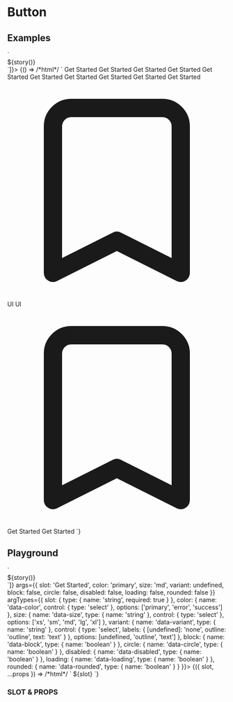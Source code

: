 
# Button

## Examples

<Meta title="Elements/Button" />

<Canvas withToolbar={true}>
  <Story
    name="Examples"
    decorators={[story => `<div class="flex items-center justify-center flex-wrap gap-4">${story()}</div>`]}>
    {() => /*html*/ `
      <ui-button>Get Started</ui-button>
      <ui-button data-color="error"> Get Started</ui-button>
      <ui-button data-color="success">Get Started</ui-button>
      <ui-button data-variant="outline" data-size="sm">Get Started</ui-button>
      <ui-button data-color="error" data-variant="outline" data-size="md"> Get Started</ui-button>
      <ui-button data-color="success" data-variant="outline" data-size="lg">Get Started</ui-button>
      <ui-button data-variant="text">Get Started</ui-button>
      <ui-button data-color="error" data-variant="text"> Get Started</ui-button>
      <ui-button data-color="success" data-variant="text">Get Started</ui-button>
      <ui-button data-loading data-disabled>Get Started</ui-button>
      <ui-button data-circle data-color="success">
        <svg class="w-6 h-6" fill="none" stroke="currentColor" viewBox="0 0 24 24" xmlns="http://www.w3.org/2000/svg"><path stroke-linecap="round" stroke-linejoin="round" stroke-width="2" d="M5 5a2 2 0 012-2h10a2 2 0 012 2v16l-7-3.5L5 21V5z"></path></svg>
      </ui-button>
      <ui-button data-circle data-color="error">
        UI
      </ui-button>
      <ui-button data-circle data-loading>
        UI
      </ui-button>
      <ui-button data-circle data-variant="outline">
        <svg class="w-6 h-6" fill="none" stroke="currentColor" viewBox="0 0 24 24" xmlns="http://www.w3.org/2000/svg"><path stroke-linecap="round" stroke-linejoin="round" stroke-width="2" d="M5 5a2 2 0 012-2h10a2 2 0 012 2v16l-7-3.5L5 21V5z"></path></svg>
      </ui-button>
      <ui-button-group>
        <ui-button>Get Started</ui-button>
        <ui-button data-variant="outline">Get Started</ui-button>
      </ui-button-group>`}
  </Story>
</Canvas>

## Playground

<Canvas withToolbar={true}>
  <Story
    name="Playground"
    decorators={[story => `<div class="flex items-center justify-center w-full p-10">${story()}</div>`]}
    args={{
      slot: 'Get Started',
      color: 'primary',
      size: 'md',
      variant: undefined,
      block: false,
      circle: false,
      disabled: false,
      loading: false,
      rounded: false
    }}
    argTypes={{
      slot: {
        type: { name: 'string', required: true }
      },
      color: {
        name: 'data-color',
        control: { type: 'select' },
        options: ['primary', 'error', 'success']
      },
      size: {
        name: 'data-size',
        type: { name: 'string' },
        control: { type: 'select' },
        options: ['xs', 'sm', 'md', 'lg', 'xl']
      },
      variant: {
        name: 'data-variant',
        type: { name: 'string' },
        control: {
          type: 'select',
          labels: {
            [undefined]: 'none',
            outline: 'outline',
            text: 'text'
          }
        },
        options: [undefined, 'outline', 'text']
      },
      block: {
        name: 'data-block',
        type: { name: 'boolean' }
      },
      circle: {
        name: 'data-circle',
        type: { name: 'boolean' }
      },
      disabled: {
        name: 'data-disabled',
        type: { name: 'boolean' }
      },
      loading: {
        name: 'data-loading',
        type: { name: 'boolean' }
      },
      rounded: {
        name: 'data-rounded',
        type: { name: 'boolean' }
      }
    }}>
    {({ slot, ...props }) => /*html*/ `
    <ui-button
      ${props.color ? `data-color="${props.color}"` : ''}
      ${props.size ? `data-size="${props.size}"` : ''}
      ${props.variant ? `data-variant="${props.variant}"` : ''}
      ${props.disabled ? 'data-disabled' : ''}
      ${props.loading ? 'data-loading' : ''}
      ${props.circle ? 'data-circle' : ''}
      ${props.rounded ? 'data-rounded' : ''}
      ${props.block ? 'data-block' : ''}
      >
        ${slot}
      </ui-button>
    `}
  </Story>
</Canvas>

### SLOT & PROPS

<ArgsTable story="Playground" />
